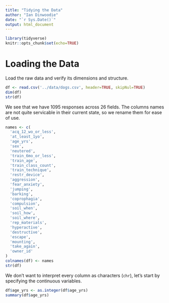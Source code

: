 ```yaml
---
title: "Tidying the Data"
author: "Ian Dinwoodie"
date: "`r Sys.Date()`"
output: html_document
---
```


```r
library(tidyverse)
knitr::opts_chunk$set(echo=TRUE)
```

# Loading the Data

Load the raw data and verify its dimensions and structure.

```r
df <- read.csv('../data/dogs.csv', header=TRUE, skipNul=TRUE)
dim(df)
str(df)
```

We see that we have 1095 responses across 26 fields. The columns names are not
quite servicable in their current state, so we rename them for ease of use.

```r
names <- c(
  'acq_12_wo_or_less',
  'at_least_1yo',
  'age_yrs',
  'sex',
  'neutered',
  'train_6mo_or_less',
  'train_age',
  'train_class_count',
  'train_technique',
  'restr_device',
  'aggression',
  'fear_anxiety',
  'jumping',
  'barking',
  'coprophagia',
  'compulsion',
  'soil_when',
  'soil_how',
  'soil_where',
  'rep_materials',
  'hyperactive',
  'destructive',
  'escape',
  'mounting',
  'take_again',
  'owner_id'
)
colnames(df) <- names
str(df)
```

We don't want to interpret every column as characters (`chr`), let's start by
specifying the continuous variables.

```r
df$age_yrs <- as.integer(df$age_yrs)
summary(df$age_yrs)
```

